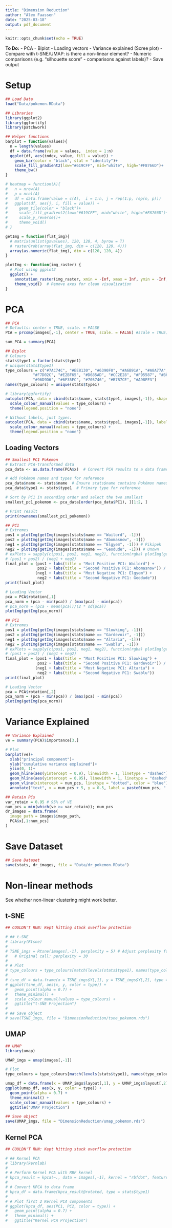 ```yaml
---
title: "Dimension Reduction"
author: "Alex Faassen"
date: "2025-03-18"
output: pdf_document
---
```


```r
knitr::opts_chunk$set(echo = TRUE)
```

**To Do:**
- PCA
  - Biplot
  - Loading vectors
  - Variance explained (Scree plot)
- Compare with t-SNE/UMAP: is there a non-linear element?
  - Numeric comparisons (e.g. "silhouette score" - comparisons against labels)?
- Save output

# Setup

```r
## Load Data
load("Data/pokemon.RData")

## Libraries
library(ggplot2)
library(ggfortify)
library(patchwork)

## Helper functions
barplot = function(values){
  n = length(values)
  df = data.frame(value = values,  index = 1:n)
  ggplot(df, aes(index, value, fill = value)) + 
    geom_bar(color = "black", stat = "identity")+
    scale_fill_gradient2(low="#619CFF", mid="white", high="#F8766D")+
    theme_bw()
}

# heatmap = function(A){
#   n = nrow(A)
#   p = ncol(A)  
#   df = data.frame(value = c(A),  i = 1:n, j = rep(1:p, rep(n, p)))
#   ggplot(df, aes(j, i, fill = value)) + 
#     geom_tile(color = "black")+
#     scale_fill_gradient2(low="#619CFF", mid="white", high="#F8766D")+
#     scale_y_reverse()+
#     theme_void()
# }

getImg = function(flat_img){
  # matrix(unlist(gsvalues), 120, 120, 4, byrow = T)
  # rasterGrob(array(flat_img, dim = c(120, 120, 4)))
  array(as.numeric(flat_img), dim = c(120, 120, 4))
}

plotImg <- function(img_raster) {
  # Plot using ggplot2
  ggplot() +
    annotation_raster(img_raster, xmin = -Inf, xmax = Inf, ymin = -Inf, ymax = Inf) +
    theme_void()  # Remove axes for clean visualization
}
```

# PCA

```r
## PCA
# Defaults: center = TRUE, scale. = FALSE
PCA = prcomp(images[,-1], center = TRUE, scale. = FALSE) #scale = TRUE)

sum_PCA = summary(PCA)
```

```r
## Biplot
# Colours
stats$type1 = factor(stats$type1)
# unique(stats$type1)
type_colours = c("#7AC74C", "#EE8130", "#6390F0", "#A6B91A", "#A8A77A", "#A33EA1",
            "#F7D02C", "#E2BF65", "#D685AD", "#CC2E28", "#F95587", "#B6A136", "#735797",
            "#96D9D6", "#6F35FC", "#705746", "#B7B7CE", "#A98FF3")
names(type_colours) = unique(stats$type1)

# library(ggfortify)
autoplot(PCA, data = cbind(stats$name, stats$type1, images[,-1]), shape = FALSE, color = "stats$type1", label = TRUE, label.label = "stats$name", scale = 0) +
  scale_colour_manual(values = type_colours) +
  theme(legend.position = "none")

# Without labels, just types.
autoplot(PCA, data = cbind(stats$name, stats$type1, images[,-1]), label = FALSE, shape = 16, color = "stats$type1", scale = 0) +
  scale_colour_manual(values = type_colours) +
  theme(legend.position = "none")
```

## Loading Vectors

```r
## Smallest PC1 Pokemon
# Extract PCA-transformed data
pca_data <- as.data.frame(PCA$x)  # Convert PCA results to a data frame

# Add Pokémon names and types for reference
pca_data$name <- stats$name  # Ensure stats$name contains Pokémon names
pca_data$type1 <- stats$type1  # Primary type for reference

# Sort by PC1 in ascending order and select the two smallest
smallest_pc1_pokemon <- pca_data[order(pca_data$PC1), ][1:2, ]

# Print result
print(rownames(smallest_pc1_pokemon))
```

```r
## PC1
# Extremes
pos1 = plotImg(getImg(images[stats$name == "Wailord", -1]))
pos2 = plotImg(getImg(images[stats$name == "Abomasnow", -1]))
neg1 = plotImg(getImg(images[stats$name == "Elgyem", -1])) # Pikipek
neg2 = plotImg(getImg(images[stats$name == "Geodude", -1])) # Unown
# exPlots = sapply(c(pos1, pos2, neg1, neg2), function(rgba) plotImg(getImg(rgba)))
# (pos1 + pos2) / (neg1 + neg2)
final_plot = (pos1 + labs(title = "Most Positive PC1: Wailord") +
              pos2 + labs(title = "Second Positive PC1: Abomasnow")) /
             (neg1 + labs(title = "Most Negative PC1: Elgyem") +
              neg2 + labs(title = "Second Negative PC1: Geodude"))
print(final_plot)

# Loading Vector
pca = PCA$rotation[,1]
pca_norm = (pca - min(pca)) / (max(pca) - min(pca))
# pca_norm = (pca - mean(pca))/(2 * sd(pca))
plotImg(getImg(pca_norm))
```

```r
## PC1
# Extremes
pos1 = plotImg(getImg(images[stats$name == "Slowking", -1]))
pos2 = plotImg(getImg(images[stats$name == "Gardevoir", -1]))
neg1 = plotImg(getImg(images[stats$name == "Altaria", -1]))
neg2 = plotImg(getImg(images[stats$name == "Swablu", -1]))
# exPlots = sapply(c(pos1, pos2, neg1, neg2), function(rgba) plotImg(getImg(rgba)))
# (pos1 + pos2) / (neg1 + neg2)
final_plot = (pos1 + labs(title = "Most Positive PC1: Slowking") +
              pos2 + labs(title = "Second Positive PC1: Gardevoir")) /
             (neg1 + labs(title = "Most Negative PC1: Altaria") +
              neg2 + labs(title = "Second Negative PC1: Swablu"))
print(final_plot)

# Loading Vector
pca = PCA$rotation[,2]
pca_norm = (pca - min(pca)) / (max(pca) - min(pca))
plotImg(getImg(pca_norm))
```

# Variance Explained

```r
## Variance Explained
ve = summary(PCA)$importance[3,]

# Plot
barplot(ve)+
  xlab("principal component")+
  ylab("cumulative variance explained")+
  ylim(0, 1)+
  geom_hline(aes(yintercept = 0.9), linewidth = 1, linetype = "dashed") +
  geom_hline(aes(yintercept = 0.95), linewidth = 1, linetype = "dashed", color = "red") +
  geom_vline(xintercept = num_pcs, linetype = "dotted", color = "blue") +  # Highlight selected PC count
  annotate("text", x = num_pcs + 5, y = 0.5, label = paste0(num_pcs, " PCs retained"), color = "blue")

## Retain PCs
var_retain = 0.95 # 95% of VE
num_pcs = min(which(ve >= var_retain)); num_pcs
dr_images = data.frame(
  image_path = images$image_path,
  PCA$x[,1:num_pcs]
)
```

# Save Dataset

```r
## Save Dataset
save(stats, dr_images, file = "Data/dr_pokemon.RData")
```

# Non-linear methods

See whether non-linear clustering might work better.

## t-SNE

```r
## COULDN'T RUN: Kept hitting stack overflow protection

# ## t-SNE
# library(Rtsne)
# 
# TSNE_imgs = Rtsne(images[,-1], perplexity = 5) # Adjust perplexity for different structures
#   # Original call: perplexity = 30
# 
# # Plot
# type_colours = type_colours[match(levels(stats$type1), names(type_colours))] # Colours
# 
# tsne_df = data.frame(x = TSNE_imgs$Y[,1], y = TSNE_imgs$Y[,2], type = stats$type1)
# ggplot(tsne_df, aes(x, y, color = type)) +
#   geom_point(alpha = 0.7) +
#   theme_minimal() +
#   scale_colour_manual(values = type_colours) +
#   ggtitle("t-SNE Projection")
# 
# ## Save object
# save(TSNE_imgs, file = "DimensionReduction/tsne_pokemon.rds")
```

## UMAP

```r
## UMAP
library(umap)

UMAP_imgs = umap(images[,-1])

# Plot
type_colours = type_colours[match(levels(stats$type1), names(type_colours))] # Colours

umap_df = data.frame(x = UMAP_imgs$layout[,1], y = UMAP_imgs$layout[,2], type = stats$type1)
ggplot(umap_df, aes(x, y, color = type)) +
  geom_point(alpha = 0.7) +
  theme_minimal() +
  scale_colour_manual(values = type_colours) +
  ggtitle("UMAP Projection")

## Save object
save(UMAP_imgs, file = "DimensionReduction/umap_pokemon.rds")
```

## Kernel PCA

```r
## COULDN'T RUN: Kept hitting stack overflow protection

# ## Kernel PCA
# library(kernlab)
# 
# # Perform Kernel PCA with RBF kernel
# kpca_result = kpca(~., data = images[,-1], kernel = "rbfdot", features = 20)
# 
# # Convert KPCA to data frame
# kpca_df = data.frame(kpca_result@rotated, type = stats$type1)
# 
# # Plot first 2 Kernel PCA components
# ggplot(kpca_df, aes(PC1, PC2, color = type)) +
#   geom_point(alpha = 0.7) +
#   theme_minimal() +
#   ggtitle("Kernel PCA Projection")
```

